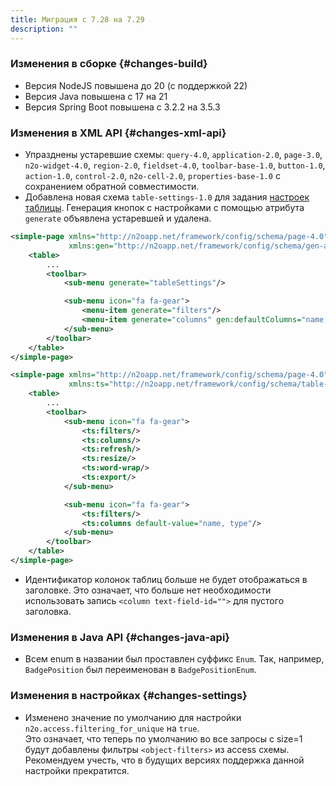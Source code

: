 ```yaml
---
title: Миграция с 7.28 на 7.29
description: ""
---
```


### Изменения в сборке {#changes-build}

- Версия NodeJS повышена до 20 (с поддержкой 22)
- Версия Java повышена с 17 на 21
- Версия Spring Boot повышена с 3.2.2 на 3.5.3

### Изменения в XML API {#changes-xml-api}

- Упразднены устаревшие схемы: `query-4.0`, `application-2.0`, `page-3.0`, `n2o-widget-4.0`, `region-2.0`,
`fieldset-4.0`, `toolbar-base-1.0`, `button-1.0`, `action-1.0`, `control-2.0`, `n2o-cell-2.0`, `properties-base-1.0`
 с сохранением обратной совместимости.
- Добавлена новая схема `table-settings-1.0` для задания [настроек таблицы](../manual/components#table-settings).
Генерация кнопок с настройками с помощью атрибута `generate` объявлена устаревшей и удалена.

```xml title="Пример, как работало в версии 7.28 и ниже"
<simple-page xmlns="http://n2oapp.net/framework/config/schema/page-4.0"
             xmlns:gen="http://n2oapp.net/framework/config/schema/gen-attr">
    <table>
        ...
        <toolbar>
            <sub-menu generate="tableSettings"/>

            <sub-menu icon="fa fa-gear">
                <menu-item generate="filters"/>
                <menu-item generate="columns" gen:defaultColumns="name, type"/>
            </sub-menu>
        </toolbar>
    </table>
</simple-page>
```

```xml title="Пример, как работает в версии 7.29"
<simple-page xmlns="http://n2oapp.net/framework/config/schema/page-4.0"
             xmlns:ts="http://n2oapp.net/framework/config/schema/table-settings-1.0">
    <table>
        ...
        <toolbar>
            <sub-menu icon="fa fa-gear">
                <ts:filters/>
                <ts:columns/>
                <ts:refresh/>
                <ts:resize/>
                <ts:word-wrap/>
                <ts:export/>
            </sub-menu>

            <sub-menu icon="fa fa-gear">
                <ts:filters/>
                <ts:columns default-value="name, type"/>
            </sub-menu>
        </toolbar>
    </table>
</simple-page>
```
- Идентификатор колонок таблиц больше не будет отображаться в заголовке.
Это означает, что больше нет необходимости использовать запись `<column text-field-id="">` для пустого заголовка.

### Изменения в Java API {#changes-java-api}

- Всем enum в названии был проставлен суффикс `Enum`.
Так, например, `BadgePosition` был переименован в `BadgePositionEnum`.

### Изменения в настройках {#changes-settings}

- Изменено значение по умолчанию для настройки `n2o.access.filtering_for_unique` на `true`.<br/>
Это означает, что теперь по умолчанию во все запросы с size=1 будут добавлены фильтры `<object-filters>` из access схемы.
Рекомендуем учесть, что в будущих версиях поддержка данной настройки прекратится.
